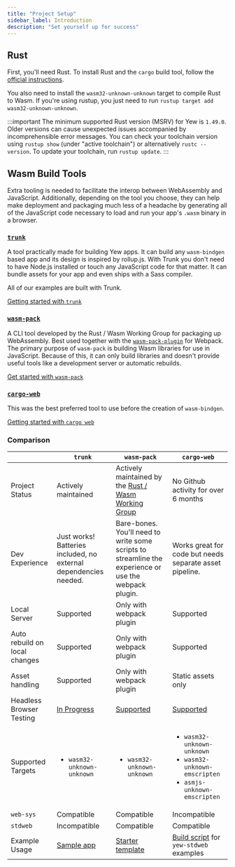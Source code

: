 ```yaml
---
title: "Project Setup"
sidebar_label: Introduction
description: "Set yourself up for success"
---
```


## Rust

First, you'll need Rust. To install Rust and the `cargo` build tool, follow the [official instructions](https://www.rust-lang.org/tools/install).

You also need to install the `wasm32-unknown-unknown` target to compile Rust to Wasm.
If you're using rustup, you just need to run `rustup target add wasm32-unknown-unknown`.

:::important
The minimum supported Rust version (MSRV) for Yew is `1.49.0`. Older versions can cause unexpected issues accompanied by incomprehensible error messages.
You can check your toolchain version using `rustup show` (under "active toolchain") or alternatively `rustc --version`. To update your toolchain, run `rustup update`.
:::

## **Wasm Build Tools**

Extra tooling is needed to facilitate the interop between WebAssembly and JavaScript. Additionally,
depending on the tool you choose, they can help make deployment and packaging much less of a
headache by generating all of the JavaScript code necessary to load and run your app's `.wasm`
binary in a browser.

### [**`trunk`**](https://github.com/thedodd/trunk/)

A tool practically made for building Yew apps.
It can build any `wasm-bindgen` based app and its design is inspired by rollup.js.
With Trunk you don't need to have Node.js installed or touch any JavaScript code for that matter.
It can bundle assets for your app and even ships with a Sass compiler.

All of our examples are built with Trunk.

[Getting started with `trunk`](../project-setup/using-trunk.mdx)

### [**`wasm-pack`**](https://rustwasm.github.io/docs/wasm-pack/)

A CLI tool developed by the Rust / Wasm Working Group for packaging up WebAssembly. Best used
together with the [`wasm-pack-plugin`](https://github.com/wasm-tool/wasm-pack-plugin) for Webpack.
The primary purpose of `wasm-pack` is building Wasm libraries for use in JavaScript.
Because of this, it can only build libraries and doesn't provide useful tools like a development server or automatic rebuilds.

[Get started with `wasm-pack`](../project-setup/using-wasm-pack.mdx)

### [**`cargo-web`**](https://github.com/koute/cargo-web)

This was the best preferred tool to use before the creation of `wasm-bindgen`.

[Getting started with `cargo web`](../project-setup/using-cargo-web.mdx)

### Comparison

|                               | `trunk`                                                          | `wasm-pack`                                                                                          | `cargo-web`                                                                                                                                            |
| ----------------------------- | ---------------------------------------------------------------- | ---------------------------------------------------------------------------------------------------- | ------------------------------------------------------------------------------------------------------------------------------------------------------ |
| Project Status                | Actively maintained                                              | Actively maintained by the [Rust / Wasm Working Group](https://rustwasm.github.io)                   | No Github activity for over 6 months                                                                                                                   |
| Dev Experience                | Just works! Batteries included, no external dependencies needed. | Bare-bones. You'll need to write some scripts to streamline the experience or use the webpack plugin. | Works great for code but needs separate asset pipeline.                                                                                               |
| Local Server                  | Supported                                                        | Only with webpack plugin                                                                             | Supported                                                                                                                                              |
| Auto rebuild on local changes | Supported                                                        | Only with webpack plugin                                                                             | Supported                                                                                                                                              |
| Asset handling                | Supported                                                        | Only with webpack plugin                                                                             | Static assets only                                                                                                                                     |
| Headless Browser Testing      | [In Progress](https://github.com/thedodd/trunk/issues/20)        | [Supported](https://rustwasm.github.io/wasm-pack/book/commands/test.html)                            | [Supported](https://github.com/koute/cargo-web#features)                                                                                               |
| Supported Targets             | <ul><li><code>wasm32-unknown-unknown</code></li></ul>            | <ul><li><code>wasm32-unknown-unknown</code></li></ul>                                                | <ul> <li><code>wasm32-unknown-unknown</code></li> <li><code>wasm32-unknown-emscripten</code></li> <li><code>asmjs-unknown-emscripten</code></li> </ul> |
| `web-sys`                     | Compatible                                                       | Compatible                                                                                           | Incompatible                                                                                                                                           |
| `stdweb`                      | Incompatible                                                     | Compatible                                                                                           | Compatible                                                                                                                                             |
| Example Usage                 | [Sample app](../build-a-sample-app.mdx)                           | [Starter template](https://github.com/yewstack/yew-wasm-pack-minimal)                                | [Build script](https://www.github.com/yewstack/yew/tree/master/packages/yew-stdweb/examples) for `yew-stdweb` examples                                 |
